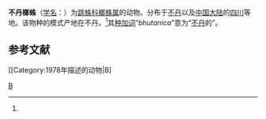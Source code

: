 {{Speciesbox
| genus = Langona
| species = bhutanica
| authority = Proszynski, 1978<ref name='id14745'>{{cite web| url =http://www.bioinfo.cn/db05/BjdwSpecies.php?action=view&id=14745| title =不丹榔蛛| work =《中国动物物种编目数据库》| publisher =中国科学院微生物研究所| author =中国科学院动物研究所| accessdate =2009-04-28| deadurl =yes| archiveurl =https://web.archive.org/web/20160305073517/http://www.bioinfo.cn/db05/BjdwSpecies.php?action=view&id=14745| archivedate =2016-03-05}}</ref>
}}

'''不丹榔蛛'''（[[学名|学名]]：{{lang|la|''Langona bhutanica''}}）为[[跳蛛科|跳蛛科]][[榔蛛属|榔蛛属]]的动物。分布于[[不丹|不丹]]以及[[中国大陆|中国大陆]]的[[四川|四川]]等地。该物种的模式产地在不丹。<ref name='id14745'/>其[[种加词|种加词]]“''bhutanica''”意为“[[不丹|不丹]]的”。

== 参考文献 ==
{{reflist}}

{{Taxonbar|from=Q1059696}}

[[Category:榔蛛属|B]]
[[Category:1978年描述的动物|B]


{{蜘蛛小作品}}